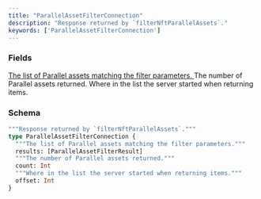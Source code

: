 ```yaml
---
title: "ParallelAssetFilterConnection"
description: "Response returned by `filterNftParallelAssets`."
keywords: ['ParallelAssetFilterConnection']
---
```


### Fields

<a href="/api-reference/types/parallelassetfilterresult">
  <ResponseField name="results" type="[ParallelAssetFilterResult]">
    The list of Parallel assets matching the filter parameters.
  </ResponseField>
</a>

<ResponseField name="count" type="Int">
  The number of Parallel assets returned.
</ResponseField>

<ResponseField name="offset" type="Int">
  Where in the list the server started when returning items.
</ResponseField>

### Schema


```graphql 
"""Response returned by `filterNftParallelAssets`."""
type ParallelAssetFilterConnection {
  """The list of Parallel assets matching the filter parameters."""
  results: [ParallelAssetFilterResult]
  """The number of Parallel assets returned."""
  count: Int
  """Where in the list the server started when returning items."""
  offset: Int
}
```
